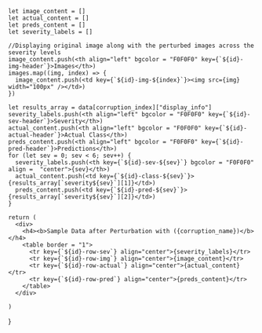 
    let image_content = []
    let actual_content = []
    let preds_content = []
    let severity_labels = []
  
    //Displaying original image along with the perturbed images across the severity levels
    image_content.push(<th align="left" bgcolor = "F0F0F0" key={`${id}-img-header`}>Images</th>)
    images.map((img, index) => {
      image_content.push(<td key={`${id}-img-${index}`}><img src={img} width="100px" /></td>)
    })
  
    let results_array = data[corruption_index]["display_info"]
    severity_labels.push(<th align="left" bgcolor = "F0F0F0" key={`${id}-sev-header`}>Severity</th>)
    actual_content.push(<th align="left" bgcolor = "F0F0F0" key={`${id}-actual-header`}>Actual Class</th>)
    preds_content.push(<th align="left" bgcolor = "F0F0F0" key={`${id}-pred-header`}>Predictions</th>)
    for (let sev = 0; sev < 6; sev++) {
      severity_labels.push(<th key={`${id}-sev-${sev}`} bgcolor = "F0F0F0" align =  "center">{sev}</th>)
      actual_content.push(<td key={`${id}-class-${sev}`}>{results_array[`severity${sev}`][1]}</td>)
      preds_content.push(<td key={`${id}-pred-${sev}`}>{results_array[`severity${sev}`][2]}</td>)
    }
  
    return (
      <div>
        <h4><b>Sample Data after Perturbation with ({corruption_name})</b></h4>
        <table border = "1">
          <tr key={`${id}-row-sev`} align="center">{severity_labels}</tr>
          <tr key={`${id}-row-img`} align="center">{image_content}</tr>
          <tr key={`${id}-row-actual`} align="center">{actual_content}</tr>
          <tr key={`${id}-row-pred`} align="center">{preds_content}</tr>
        </table>
      </div>
  
    )

}
